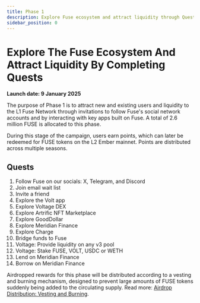 ```yaml
---
title: Phase 1
description: Explore Fuse ecosystem and attract liquidity through Quests
sidebar_position: 0
---
```


# Explore The Fuse Ecosystem And Attract Liquidity By Completing Quests

**Launch date: 9 January 2025**

The purpose of Phase 1 is to attract new and existing users and liquidity to the L1 Fuse Network through invitations to follow Fuse's social network accounts and by interacting with key apps built on Fuse. A total of 2.6 million FUSE is allocated to this phase.

During this stage of the campaign, users earn points, which can later be redeemed for FUSE tokens on the L2 Ember mainnet. Points are distributed across multiple seasons.

## Quests

1. Follow Fuse on our socials: X, Telegram, and Discord
2. Join email wait list
3. Invite a friend
4. Explore the Volt app
5. Explore Voltage DEX
6. Explore Artrific NFT Marketplace
7. Explore GoodDollar
8. Explore Meridian Finance
9. Explore Charge
10. Bridge funds to Fuse
11. Voltage: Provide liquidity on any v3 pool
12. Voltage: Stake FUSE, VOLT, USDC or WETH
13. Lend on Meridian Finance
14. Borrow on Meridian Finance

Airdropped rewards for this phase will be distributed according to a vesting and burning mechanism, designed to prevent large amounts of FUSE tokens suddenly being added to the circulating supply. Read more: [Airdrop Distribution: Vesting and Burning](https://docs-staging.fuse.io/fuse-ember/airdrop/#airdrop-distribution-vesting-and-burning).
